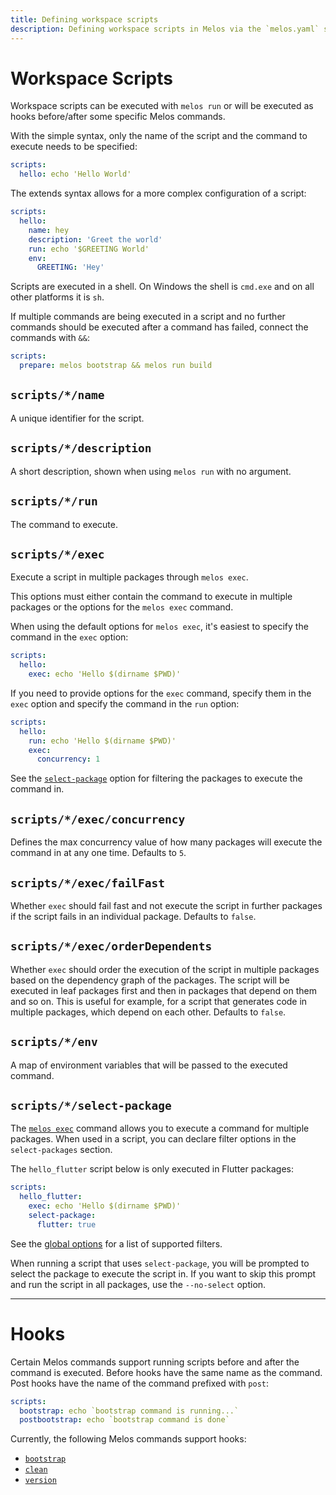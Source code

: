 ```yaml
---
title: Defining workspace scripts
description: Defining workspace scripts in Melos via the `melos.yaml` scripts definition.
---
```


# Workspace Scripts

Workspace scripts can be executed with `melos run` or will be executed as hooks before/after some
specific Melos commands.

With the simple syntax, only the name of the script and the command to execute needs to be specified:

```yaml
scripts:
  hello: echo 'Hello World'
```

The extends syntax allows for a more complex configuration of a script:

```yaml
scripts:
  hello:
    name: hey
    description: 'Greet the world'
    run: echo '$GREETING World'
    env:
      GREETING: 'Hey'
```

Scripts are executed in a shell. On Windows the shell is `cmd.exe` and on all other platforms
it is `sh`.

If multiple commands are being executed in a script and no further commands should be executed
after a command has failed, connect the commands with `&&`:

```yaml
scripts:
  prepare: melos bootstrap && melos run build
```

## `scripts/*/name`

A unique identifier for the script.

## `scripts/*/description`

A short description, shown when using `melos run` with no argument.

## `scripts/*/run`

The command to execute.

## `scripts/*/exec`

Execute a script in multiple packages through `melos exec`.

This options must either contain the command to execute in multiple packages or the options for the
`melos exec` command.

When using the default options for `melos exec`, it's easiest to specify the command in the `exec`
option:

```yaml
scripts:
  hello:
    exec: echo 'Hello $(dirname $PWD)'
```

If you need to provide options for the `exec` command, specify them in the `exec` option and
specify the command in the `run` option:

```yaml
scripts:
  hello:
    run: echo 'Hello $(dirname $PWD)'
    exec:
      concurrency: 1
```

See the [`select-package`](/configuration/scripts#scriptsselect-package) option for filtering the packages to execute
the command in.

## `scripts/*/exec/concurrency`

Defines the max concurrency value of how many packages will execute the command in at any one time.
Defaults to `5`.

## `scripts/*/exec/failFast`

Whether `exec` should fail fast and not execute the script in further packages if the script fails
in an individual package.
Defaults to `false`.

## `scripts/*/exec/orderDependents`

Whether `exec` should order the execution of the script in multiple packages based on the
dependency graph of the packages. The script will be executed in leaf packages first and then
in packages that depend on them and so on. This is useful for example, for a script that generates
code in multiple packages, which depend on each other.
Defaults to `false`.

## `scripts/*/env`

A map of environment variables that will be passed to the executed command.

## `scripts/*/select-package`

The [`melos exec`](/commands/exec) command allows you to execute a command for multiple packages.
When used in a script, you can declare filter options in the `select-packages` section.

The `hello_flutter` script below is only executed in Flutter packages:

```yaml
scripts:
  hello_flutter:
    exec: echo 'Hello $(dirname $PWD)'
    select-package:
      flutter: true
```

See the [global options](/filters) for a list of supported filters.

When running a script that uses `select-package`, you will be prompted to select
the package to execute the script in. If you want to skip this prompt and run the script in all
packages, use the `--no-select` option.

----

# Hooks

Certain Melos commands support running scripts before and after the command is executed.
Before hooks have the same name as the command. Post hooks have the name of the command prefixed with `post`:

```yaml
scripts:
  bootstrap: echo `bootstrap command is running...`
  postbootstrap: echo `bootstrap command is done`
```

Currently, the following Melos commands support hooks:

- [`bootstrap`](/commands/bootstrap)
- [`clean`](/commands/clean)
- [`version`](/commands/version)

